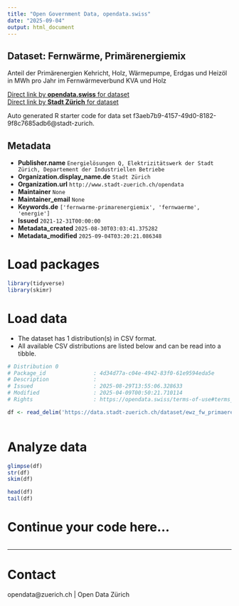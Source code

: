 ```yaml
---
title: "Open Government Data, opendata.swiss"
date: "2025-09-04"
output: html_document
---
```


## Dataset: Fernwärme, Primärenergiemix


Anteil der Primärenergien Kehricht, Holz, Wärmepumpe, Erdgas und Heizöl in MWh pro Jahr im Fernwärmeverbund KVA und Holz


[Direct link by **opendata.swiss** for dataset](https://opendata.swiss/de/dataset/fernwarme-primarenergiemix)<br>
[Direct link by **Stadt Zürich** for dataset](https://data.stadt-zuerich.ch/dataset/ewz_fw_primaerenergiemix_kva_und_holz)

Auto generated R starter code for data set f3aeb7b9-4157-49d0-8182-9f8c7685adb6@stadt-zurich.

## Metadata

- **Publisher.name** `Energielösungen Q, Elektrizitätswerk der Stadt Zürich, Departement der Industriellen Betriebe`
- **Organization.display_name.de** `Stadt Zürich`
- **Organization.url** `http://www.stadt-zuerich.ch/opendata`
- **Maintainer** `None`
- **Maintainer_email** `None`
- **Keywords.de** `['fernwarme-primarenergiemix', 'fernwaerme', 'energie']`
- **Issued** `2021-12-31T00:00:00`
- **Metadata_created** `2025-08-30T03:03:41.375282`
- **Metadata_modified** `2025-09-04T03:20:21.086348`


# Load packages

```r

library(tidyverse)
library(skimr)

```

# Load data

-   The dataset has 1 distribution(s) in CSV format.
-   All available CSV distributions are listed below and can be read into a tibble.

```r

# Distribution 0
# Package_id               : 4d34d77a-c04e-4942-83f0-61e9594eda5e
# Description              : 
# Issued                   : 2025-08-29T13:55:06.328633
# Modified                 : 2025-04-09T00:50:21.710114
# Rights                   : https://opendata.swiss/terms-of-use#terms_open

df <- read_delim('https://data.stadt-zuerich.ch/dataset/ewz_fw_primaerenergiemix_kva_und_holz/download/fw_primaerenergiemix_kva_und_holz.csv')



```

# Analyze data

```r

glimpse(df)
str(df)
skim(df)

head(df)
tail(df)

```

# Continue your code here...

```r

```

------------------------------------------------------------------------

# Contact

opendata@zuerich.ch | Open Data Zürich
